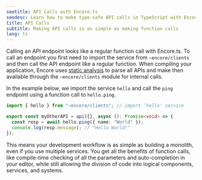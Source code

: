 ```yaml
---
seotitle: API Calls with Encore.ts
seodesc: Learn how to make type-safe API calls in TypeScript with Encore.ts
title: API Calls
subtitle: Making API calls is as simple as making function calls
lang: ts
---
```


Calling an API endpoint looks like a regular function call with Encore.ts. To call an endpoint you first need to import the service from `~encore/clients` and then call the API endpoint like a regular function.
When compiling your application, Encore uses [static analysis](/docs/introduction#meet-the-encore-application-model) to parse all APIs and make then available through the `~encore/clients` module for internal calls.

In the example below, we import the service `hello` and call the `ping` endpoint using a function call to `hello.ping`.

```typescript
import { hello } from "~encore/clients"; // import 'hello' service

export const myOtherAPI = api({}, async (): Promise<void> => {
  const resp = await hello.ping({ name: "World" });
  console.log(resp.message); // "Hello World!"
});
```

This means your development workflow is as simple as building a monolith, even if you use multiple services.
You get all the benefits of function calls, like compile-time checking of all the parameters and auto-completion in your editor, while still allowing the division of code into logical components, services, and systems.

<GitHubLink 
    href="https://github.com/encoredev/examples/tree/main/ts/simple-event-driven" 
    desc="Simple microservices example application with service-to-service API calls." 
/>
